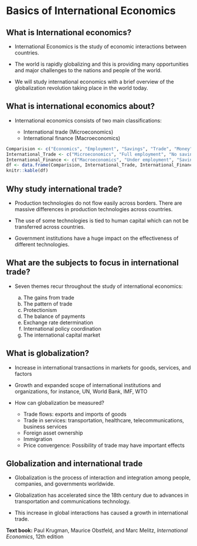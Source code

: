 # Basics of International Economics

## What is International economics?

-   International Economics is the study of economic interactions between countries.

-   The world is rapidly globalizing and this is providing many opportunities and major challenges to the nations and people of the world.

-   We will study international economics with a brief overview of the globalization revolution taking place in the world today.

## What is international economics about?

-   International economics consists of two main classifications:

    -   International trade (Microeconomics)
    -   International finance (Macroeconomics)

```r
Comparision <- c("Economics", "Employment", "Savings", "Trade", "Money")
International_Trade <- c("Microeconomics", "Full employment", "No savings", "Balance", "Real transaction")
International_Finance <- c("Macroeconomics", "Under employment", "Savings", "Imbalance", "Monetary transaction")
df <- data.frame(Comparision, International_Trade, International_Finance)
knitr::kable(df)
```

## Why study international trade?

-   Production technologies do not flow easily across borders. There are massive differences in production technologies across countries.

-   The use of some technologies is tied to human capital which can not be transferred across countries.

-   Government institutions have a huge impact on the effectiveness of different technologies.

## What are the subjects to focus in international trade?

-   Seven themes recur throughout the study of international economics:

    a.  The gains from trade
    b.  The pattern of trade
    c.  Protectionism
    d.  The balance of payments
    e.  Exchange rate determination
    f.  International policy coordination
    g.  The international capital market

## What is globalization?

-   Increase in international transactions in markets for goods, services, and factors

-   Growth and expanded scope of international institutions and organizations, for instance, UN, World Bank, IMF, WTO

-   How can globalization be measured?

    -   Trade flows: exports and imports of goods
    -   Trade in services: transportation, healthcare, telecommunications, business services
    -   Foreign asset ownership
    -   Immigration
    -   Price convergence: Possibility of trade may have important effects

## Globalization and international trade

-   Globalization is the process of interaction and integration among people, companies, and governments worldwide.

-   Globalization has accelerated since the 18th century due to advances in transportation and communications technology.

-   This increase in global interactions has caused a growth in international trade.

**Text book:** Paul Krugman, Maurice Obstfeld, and Marc Melitz, *International Economics*, 12th edition

